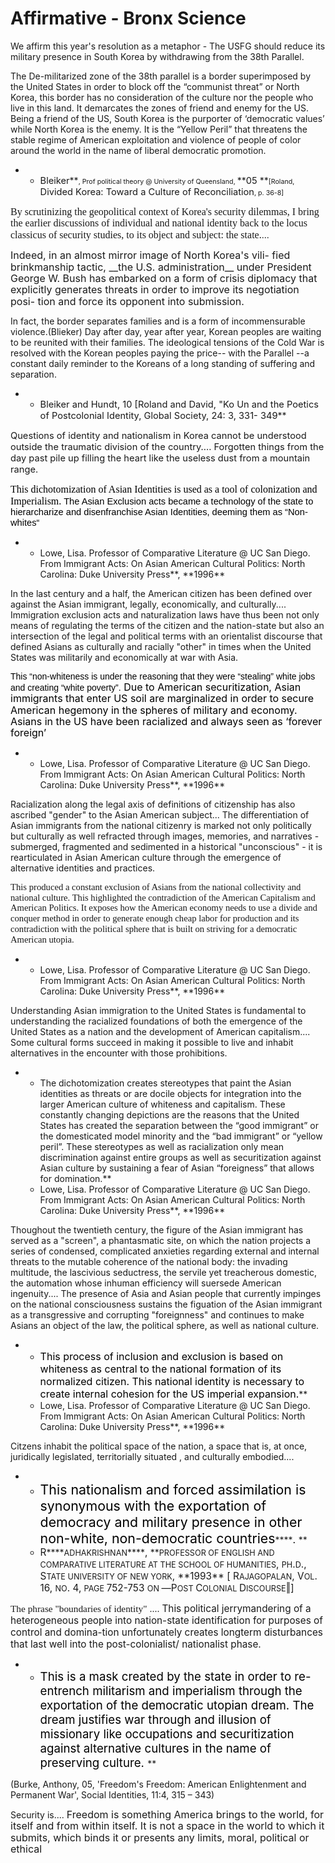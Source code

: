 =Affirmative - Bronx Science= 

We affirm this year's resolution as a metaphor - The USFG should reduce its military presence in South Korea by withdrawing from the 38th Parallel. 


The De-militarized zone of the 38th parallel is a border superimposed by the United States in order to block off the “communist threat” or North Korea, this border has no consideration of the culture nor the people who live in this land. It demarcates the zones of friend and enemy for the US. Being a friend of the US, South Korea is the purporter of ‘democratic values’ while North Korea is the enemy. It is the “Yellow Peril” that threatens the stable regime of American exploitation and violence of people of color around the world in the name of liberal democratic promotion.
**<span style="font-size: 11pt;">Bleiker</span>**<span style="font-size: 8pt;">, Prof political theory @ University of Queensland, </span>**<span style="font-size: 11pt;">05 </span>**<span style="font-size: 8pt;">[Roland, </span><span style="font-size: 11pt;">Divided Korea: Toward a Culture of Reconciliation</span><span style="font-size: 8pt;">, p. 36-8] </span>


<span style="font-family: Calibri; font-size: 12pt; line-height: 115%;">By scrutinizing the geopolitical context of Korea's security dilemmas, I bring the earlier discussions of individual and national identity back to the locus classicus of security studies, to its object and subject: the state.</span>...  

<span style="font-size: 12pt; line-height: 115%;">Indeed, in an almost mirror image of North Korea's vili- fied brinkmanship tactic, __the U.S. administration__ under President George W. Bush has embarked on a form of crisis diplomacy that explicitly generates threats in order to improve its negotiation posi- tion and force its opponent into submission.</span>

In fact, the border separates families and is a form of incommensurable violence.(Blieker) Day after day, year after year, Korean peoples are waiting to be reunited with their families. The ideological tensions of the Cold War is resolved with the Korean peoples paying the price-- with the Parallel --a constant daily reminder to the Koreans of a long standing of suffering and separation.
**<span style="font-size: 11pt;">Bleiker and Hundt, 10 [Roland and David, "Ko Un and the Poetics of Postcolonial Identity, Global Society, 24: 3, 331- 349</span>**


<span style="font-size: 11pt;">Questions of identity and nationalism in Korea cannot be understood outside the traumatic division of the country.... Forgotten things from the day past pile up filling the heart like the useless dust from a mountain range. </span>

<span style="color: black; font-family: Calibri; font-size: 12pt; line-height: 115%;">This dichotomization of Asian Identities is used as a tool of colonization and Imperialism.</span><span style="color: black; font-family: Arial; font-size: 11pt; line-height: 115%;"> <span class="apple-style-span">The Asian Exclusion acts became a technology of the state to hierarcharize and disenfranchise Asian Identities, deeming them as “Non-whites“</span></span>
**Lowe, Lisa. Professor of Comparative Literature @ UC San Diego. From Immigrant Acts: On Asian American Cultural Politics: North Carolina: Duke University Press**, **1996**

In the last century and a half, the American citizen has been defined over against the Asian immigrant, legally, economically, and culturally.... Immigration exclusion acts and naturalization laws have thus been not only means of regulating the terms of the citizen and the nation-state but also an intersection of the legal and political terms with an orientalist discourse that defined Asians as culturally and racially "other" in times when the United States was militarily and economically at war with Asia. 

<span class="apple-style-span"><span style="color: black; font-family: Arial;">This “non-whiteness is under the reasoning that they were “stealing” white jobs and creating “white poverty”.</span></span><span style="color: black; font-size: 12pt; line-height: 115%;"> Due to American securitization, Asian immigrants that enter US soil are marginalized in order to secure American hegemony in the spheres of military and economy. Asians in the US have been racialized and always seen as ‘forever foreign’</span>
**Lowe, Lisa. Professor of Comparative Literature @ UC San Diego. From Immigrant Acts: On Asian American Cultural Politics: North Carolina: Duke University Press**, **1996**

Racialization along the legal axis of definitions of citizenship has also ascribed "gender" to the Asian American subject... The differentiation of Asian immigrants from the national citizenry is marked not only politically but culturally as well refracted through images, memories, and narratives - submerged, fragmented and sedimented in a historical "unconscious" - it is rearticulated in Asian American culture through the emergence of alternative identities and practices. 

<span style="font-family: Calibri; font-size: 11pt; line-height: 115%;">This produced a constant exclusion of Asians from the national collectivity and national culture. This highlighted the contradiction of the American Capitalism and American Politics. It exposes how the American economy needs to use a divide and conquer method in order to generate enough cheap labor for production and its contradiction with the political sphere that is built on striving for a democratic American utopia.</span>  
**Lowe, Lisa. Professor of Comparative Literature @ UC San Diego. From Immigrant Acts: On Asian American Cultural Politics: North Carolina: Duke University Press**, **1996**

Understanding Asian immigration to the United States is fundamental to understanding the racialized foundations of both the emergence of the United States as a nation and the development of American capitalism.... Some cultural forms succeed in making it possible to live and inhabit alternatives in the encounter with those prohibitions. 

**The dichotomization creates stereotypes that paint the Asian identities as threats or are docile objects for integration into the larger American culture of whiteness and capitalism. These constantly changing depictions are the reasons that the United States has created the separation between the “good immigrant” or the domesticated model minority and the “bad immigrant” or “yellow peril”. These stereotypes as well as racialization only mean discrimination against entire groups as well as securitization against Asian culture by sustaining a fear of Asian “foreigness” that allows for domination.**
**Lowe, Lisa. Professor of Comparative Literature @ UC San Diego. From Immigrant Acts: On Asian American Cultural Politics: North Carolina: Duke University Press**, **1996**

Thoughout the twentieth century, the figure of the Asian immigrant has served as a "screen", a phantasmatic site, on which the nation projects a series of condensed, complicated anxieties regarding external and internal threats to the mutable coherence of the national body: the invading multitude, the lascivious seductress, the servile yet treacherous domestic, the automation whose inhuman efficiency will suersede American ingenuity.... The presence of Asia and Asian people that currently impinges on the national consciousness sustains the figuation of the Asian immigrant as a transgressive and corrupting "foreignness" and continues to make Asians an object of the law, the political sphere, as well as national culture. 

**<span style="color: black; font-size: 12pt;">This process of inclusion and exclusion is based on whiteness as central to the national formation of its normalized citizen. This national identity is necessary to create internal cohesion for the US imperial expansion.</span>**
**Lowe, Lisa. Professor of Comparative Literature @ UC San Diego. From Immigrant Acts: On Asian American Cultural Politics: North Carolina: Duke University Press**, **1996**

Citzens inhabit the political space of the nation, a space that is, at once, juridically legislated, territorially situated , and culturally embodied.... 

**<span style="color: black; font-size: 16pt;">This nationalism and forced assimilation is synonymous with the exportation of democracy and military presence in other non-white, non-democratic countries</span>****<span style="color: black; font-size: 12pt;">. </span>**
**<span style="font-size: 11.5pt;">R</span>****<span style="font-size: 9.5pt;">ADHAKRISHNAN</span>****<span style="font-size: 11.5pt;">, </span>**<span style="font-size: 9.5pt;">PROFESSOR OF ENGLISH AND COMPARATIVE LITERATURE AT THE SCHOOL OF HUMANITIES</span><span style="font-size: 11.5pt;">, </span><span style="font-size: 9.5pt;">PH</span><span style="font-size: 11.5pt;">.</span><span style="font-size: 9.5pt;">D</span><span style="font-size: 11.5pt;">., S</span><span style="font-size: 9.5pt;">TATE UNIVERSITY OF NEW YORK</span><span style="font-size: 11.5pt;">, **1993** [ R</span><span style="font-size: 9.5pt;">AJAGOPALAN</span><span style="font-size: 11.5pt;">, V</span><span style="font-size: 9.5pt;">OL</span><span style="font-size: 11.5pt;">. 16, </span><span style="font-size: 9.5pt;">NO</span><span style="font-size: 11.5pt;">. 4, </span><span style="font-size: 9.5pt;">PAGE </span><span style="font-size: 11.5pt;">752-753 </span><span style="font-size: 9.5pt;">ON </span><span style="font-size: 11.5pt;">―P</span><span style="font-size: 9.5pt;">OST </span><span style="font-size: 11.5pt;">C</span><span style="font-size: 9.5pt;">OLONIAL </span><span style="font-size: 11.5pt;">D</span><span style="font-size: 9.5pt;">ISCOURSE</span><span style="font-size: 11.5pt;">‖] </span>

<span style="font-family: Calibri; font-size: 11.5pt; line-height: 115%;">The phrase "boundaries of identity" </span> .... 
<span style="font-size: 11.5pt;">This political jerrymandering of a heterogeneous people into nation-state identification for purposes of control and domina-tion unfortunately creates longterm disturbances that last well into the post-colonialist/ nationalist phase.</span>

**<span style="color: black; font-size: 14pt;">This is a mask created by the state in order to re-entrench militarism and imperialism through the exportation of the democratic utopian dream. The dream justifies war through and illusion of missionary like occupations and securitization against alternative cultures in the name of preserving culture. </span>**
(<span class="Author-Date">Burke</span>, Anthony, <span class="Author-Date">05</span>, 'Freedom's Freedom: American Enlightenment and Permanent War', Social Identities, 11:4, 315 – 343)

Security is.... 
<span class="DebateUnderline"><span style="font-size: 12pt; line-height: 115%;">Freedom is something America brings to the world, for itself and from within itself. It is not a space in the world to which it submits, which binds it or presents any limits, moral, political or ethical</span></span>